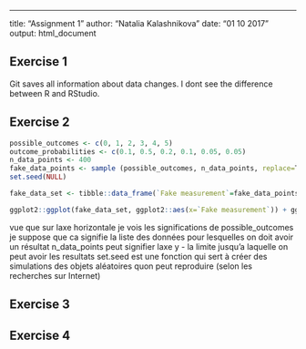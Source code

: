 ---
title: "Assignment 1"
author: "Natalia Kalashnikova"
date: "01 10 2017"
output: html_document

## Exercise 1

Git saves all information about data changes.
I dont see the difference between R and RStudio.

## Exercise 2

```r
possible_outcomes <- c(0, 1, 2, 3, 4, 5)
outcome_probabilities <- c(0.1, 0.5, 0.2, 0.1, 0.05, 0.05)
n_data_points <- 400
fake_data_points <- sample (possible_outcomes, n_data_points, replace=T, prob=outcome_probabilities) 
set.seed(NULL)

fake_data_set <- tibble::data_frame(`Fake measurement`=fake_data_points)
```
```r
ggplot2::ggplot(fake_data_set, ggplot2::aes(x=`Fake measurement`)) + ggplot2::geom_histogram(bins=5, colour="black", fill="lightgrey")
```
vue que sur laxe horizontale je vois les significations de possible_outcomes je suppose que ca signifie la liste des données pour lesquelles on doit avoir un résultat
n_data_points peut signifier laxe y - la limite jusqu'a laquelle on peut avoir les resultats
set.seed est une fonction qui sert à créer des simulations des objets aléatoires quon peut reproduire (selon les recherches sur Internet)


## Exercise 3

## Exercise 4